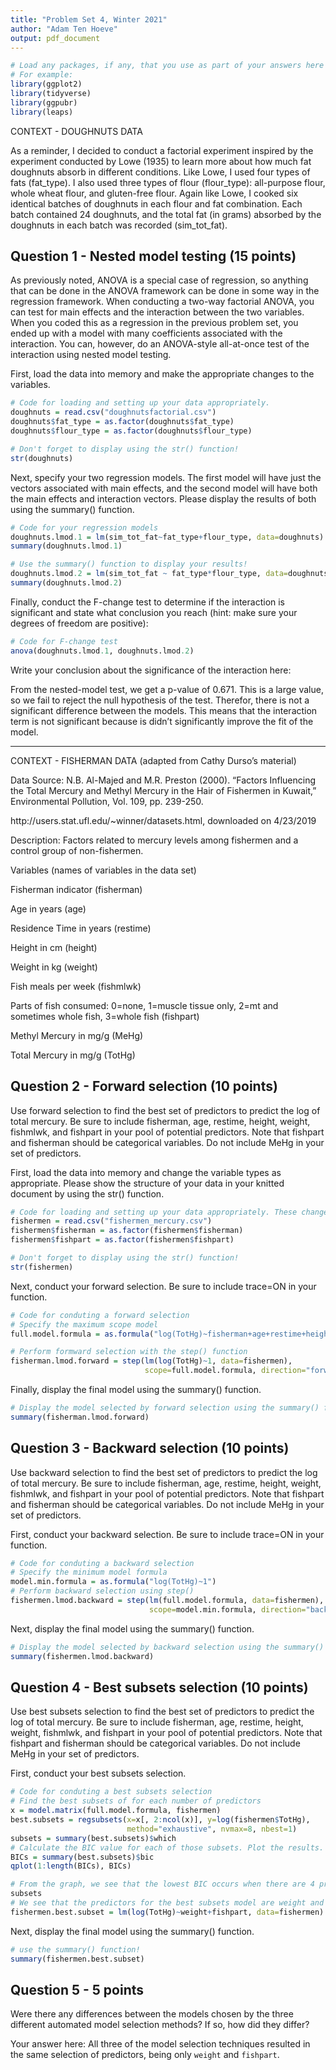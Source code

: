 ---
title: "Problem Set 4, Winter 2021"
author: "Adam Ten Hoeve"
output: pdf_document
---

```{r setup, include=TRUE}

# Load any packages, if any, that you use as part of your answers here
# For example: 
library(ggplot2)
library(tidyverse)
library(ggpubr)
library(leaps) 

```

CONTEXT - DOUGHNUTS DATA

As a reminder, I decided to conduct a factorial experiment inspired by the experiment conducted by Lowe (1935) to learn more about how much fat doughnuts absorb in different conditions. Like Lowe, I used four types of fats (fat_type). I also used three types of flour (flour_type): all-purpose flour, whole wheat flour, and gluten-free flour. Again like Lowe, I cooked six identical batches of doughnuts in each flour and fat combination. Each batch contained 24 doughnuts, and the total fat (in grams) absorbed by the doughnuts in each batch was recorded (sim_tot_fat).

## Question 1 - Nested model testing (15 points)

As previously noted, ANOVA is a special case of regression, so anything that can be done in the ANOVA framework can be done in some way in the regression framework. When conducting a two-way factorial ANOVA, you can test for main effects and the interaction between the two variables. When you coded this as a regression in the previous problem set, you ended up with a model with many coefficients associated with the interaction. You can, however, do an ANOVA-style all-at-once test of the interaction using nested model testing.

First, load the data into memory and make the appropriate changes to the variables. 

```{r}

# Code for loading and setting up your data appropriately. 
doughnuts = read.csv("doughnutsfactorial.csv")
doughnuts$fat_type = as.factor(doughnuts$fat_type)
doughnuts$flour_type = as.factor(doughnuts$flour_type)

# Don't forget to display using the str() function!
str(doughnuts)

```

Next, specify your two regression models. The first model will have just the vectors associated with main effects, and the second model will have both the main effects and interaction vectors. Please display the results of both using the summary() function.

```{r}

# Code for your regression models
doughnuts.lmod.1 = lm(sim_tot_fat~fat_type+flour_type, data=doughnuts)
summary(doughnuts.lmod.1)

# Use the summary() function to display your results!
doughnuts.lmod.2 = lm(sim_tot_fat ~ fat_type*flour_type, data=doughnuts)
summary(doughnuts.lmod.2)

```

Finally, conduct the F-change test to determine if the interaction is significant and state what conclusion you reach (hint: make sure your degrees of freedom are positive):

```{r}

# Code for F-change test
anova(doughnuts.lmod.1, doughnuts.lmod.2)

```

Write your conclusion about the significance of the interaction here: 

From the nested-model test, we get a p-value of $0.671$. This is a large value, so we fail to reject the null hypothesis of the test. Therefor, there is not a significant difference between the models. This means that the interaction term is not significant because is didn't significantly improve the fit of the model.

------


CONTEXT - FISHERMAN DATA (adapted from Cathy Durso's material)

Data Source: N.B. Al-Majed and M.R. Preston (2000). "Factors Influencing the Total
Mercury and Methyl Mercury in the Hair of Fishermen in Kuwait," 
Environmental Pollution, Vol. 109, pp. 239-250.

   http://users.stat.ufl.edu/~winner/datasets.html, downloaded on 4/23/2019

Description: Factors related to mercury levels among fishermen and a control
group of non-fishermen.

Variables (names of variables in the data set)

Fisherman indicator  (fisherman)

Age in years  (age)

Residence Time in years   (restime)

Height in cm    (height)

Weight in kg    (weight)

Fish meals per week    (fishmlwk)

Parts of fish consumed: 0=none, 1=muscle tissue only, 2=mt and sometimes
              whole fish, 3=whole fish  (fishpart)
              
Methyl Mercury in mg/g    (MeHg)

Total Mercury in mg/g     (TotHg)


## Question 2 - Forward selection (10 points)

Use forward selection to find the best set of predictors to predict the log of total mercury. Be sure to include fisherman, age, restime, height, weight, fishmlwk, and fishpart in your pool of potential predictors. Note that fishpart and fisherman should be categorical variables. Do not include MeHg in your set of predictors. 

First, load the data into memory and change the variable types as appropriate. Please show the structure of your data in your knitted document by using the str() function.

```{r}

# Code for loading and setting up your data appropriately. These changes will apply to the next two questions as well, so you do not need to do this for the next two questions. 
fishermen = read.csv("fishermen_mercury.csv")
fishermen$fisherman = as.factor(fishermen$fisherman)
fishermen$fishpart = as.factor(fishermen$fishpart)

# Don't forget to display using the str() function!
str(fishermen)
```

Next, conduct your forward selection. Be sure to include trace=ON in your function.

```{r}

# Code for conduting a forward selection
# Specify the maximum scope model
full.model.formula = as.formula("log(TotHg)~fisherman+age+restime+height+weight+fishmlwk+fishpart")

# Perform formward selection with the step() function
fisherman.lmod.forward = step(lm(log(TotHg)~1, data=fishermen), 
                              scope=full.model.formula, direction="forward", trace=1)
```

Finally, display the final model using the summary() function.

```{r}

# Display the model selected by forward selection using the summary() function!
summary(fisherman.lmod.forward)

```

## Question 3 - Backward selection (10 points)

Use backward selection to find the best set of predictors to predict the log of total mercury. Be sure to include fisherman, age, restime, height, weight, fishmlwk, and fishpart in your pool of potential predictors. Note that fishpart and fisherman should be categorical variables. Do not include MeHg in your set of predictors. 


First, conduct your backward selection. Be sure to include trace=ON in your function.

```{r}

# Code for conduting a backward selection
# Specify the minimum model formula
model.min.formula = as.formula("log(TotHg)~1")
# Perform backward selection using step()
fishermen.lmod.backward = step(lm(full.model.formula, data=fishermen), 
                               scope=model.min.formula, direction="backward", trace=1)


```

Next, display the final model using the summary() function.

```{r}

# Display the model selected by backward selection using the summary() function!
summary(fishermen.lmod.backward)

```

## Question 4 - Best subsets selection (10 points)

Use best subsets selection to find the best set of predictors to predict the log of total mercury. Be sure to include fisherman, age, restime, height, weight, fishmlwk, and fishpart in your pool of potential predictors. Note that fishpart and fisherman should be categorical variables. Do not include MeHg in your set of predictors. 

First, conduct your best subsets selection.

```{r}
# Code for conduting a best subsets selection
# Find the best subsets of for each number of predictors
x = model.matrix(full.model.formula, fishermen)
best.subsets = regsubsets(x=x[, 2:ncol(x)], y=log(fishermen$TotHg), 
                          method="exhaustive", nvmax=8, nbest=1)
subsets = summary(best.subsets)$which
# Calculate the BIC value for each of those subsets. Plot the results.
BICs = summary(best.subsets)$bic
qplot(1:length(BICs), BICs)
```

```{r}
# From the graph, we see that the lowest BIC occurs when there are 4 predictors
subsets
# We see that the predictors for the best subsets model are weight and fishpart.
fishermen.best.subset = lm(log(TotHg)~weight+fishpart, data=fishermen)
```

Next, display the final model using the summary() function.

```{r}

# use the summary() function!
summary(fishermen.best.subset)

```

## Question 5 - 5 points

Were there any differences between the models chosen by the three different automated model selection methods? If so, how did they differ?

Your answer here: All three of the model selection techniques resulted in the same selection of predictors, being only `weight` and `fishpart`.
